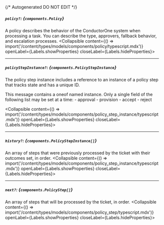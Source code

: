 {/* Autogenerated DO NOT EDIT  */}

##### `policy?`: *{`components.Policy`}*
A policy describes the behavior of the ConductorOne system when processing a task. You can describe the type, approvers, fallback behavior, and escalation processes.
<Collapsible content={() => import('/content/types/models/components/policy/typescript.mdx')} openLabel={Labels.showProperties} closeLabel={Labels.hideProperties}>
</Collapsible>

---
##### `policyStepInstance?`: *{`components.PolicyStepInstance`}*
The policy step instance includes a reference to an instance of a policy step that tracks state and has a unique ID.

This message contains a oneof named instance. Only a single field of the following list may be set at a time:
  \- approval
  \- provision
  \- accept
  \- reject

<Collapsible content={() => import('/content/types/models/components/policy_step_instance/typescript.mdx')} openLabel={Labels.showProperties} closeLabel={Labels.hideProperties}>
</Collapsible>

---
##### `history?`: *{`components.PolicyStepInstance[]`}*
An array of steps that were previously processed by the ticket with their outcomes set, in order.
<Collapsible content={() => import('/content/types/models/components/policy_step_instance/typescript.mdx')} openLabel={Labels.showProperties} closeLabel={Labels.hideProperties}>
</Collapsible>

---
##### `next?`: *{`components.PolicyStep[]`}*
An array of steps that will be processed by the ticket, in order.
<Collapsible content={() => import('/content/types/models/components/policy_step/typescript.mdx')} openLabel={Labels.showProperties} closeLabel={Labels.hideProperties}>
</Collapsible>


